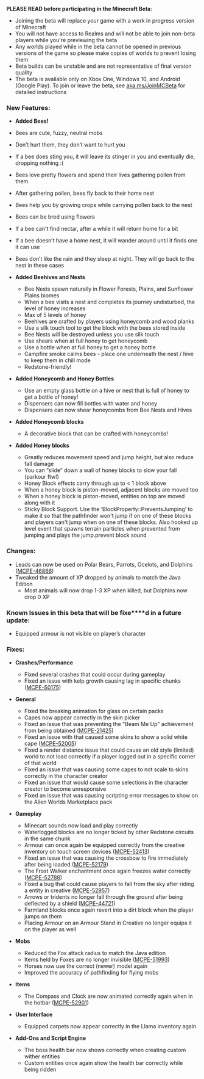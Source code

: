 **PLEASE READ before participating in the Minecraft Beta**:

-   Joining the beta will replace your game with a work in progress version of Minecraft
-   You will not have access to Realms and will not be able to join non-beta players while you're previewing the beta
-   Any worlds played while in the beta cannot be opened in previous versions of the game so please make copies of worlds to prevent losing them
-   Beta builds can be unstable and are not representative of final version quality
-   The beta is available only on Xbox One, Windows 10, and Android (Google Play). To join or leave the beta, see [aka.ms/JoinMCBeta](https://aka.ms/JoinMCBeta) for detailed instructions

### **New Features:**

-   **Added Bees!**

-   Bees are cute, fuzzy, neutral mobs
-   Don’t hurt them, they don’t want to hurt you
-   If a bee does sting you, it will leave its stinger in you and eventually die, dropping nothing :(
-   Bees love pretty flowers and spend their lives gathering pollen from them
-   After gathering pollen, bees fly back to their home nest
-   Bees help you by growing crops while carrying pollen back to the nest
-   Bees can be bred using flowers
-   If a bee can't find nectar, after a while it will return home for a bit
-   If a bee doesn’t have a home nest, it will wander around until it finds one it can use
-   Bees don’t like the rain and they sleep at night. They will go back to the nest in these cases

-   **Added Beehives and Nests**
    -   Bee Nests spawn naturally in Flower Forests, Plains, and Sunflower Plains biomes
    -   When a bee visits a nest and completes its journey undisturbed, the level of honey increases
    -   Max of 5 levels of honey
    -   Beehives are crafted by players using honeycomb and wood planks
    -   Use a silk touch tool to get the block with the bees stored inside
    -   Bee Nests will be destroyed unless you use silk touch
    -   Use shears when at full honey to get honeycomb
    -   Use a bottle when at full honey to get a honey bottle
    -   Campfire smoke calms bees - place one underneath the nest / hive to keep them in chill mode
    -   Redstone-friendly!

-   **Added Honeycomb and Honey Bottles**
    -   Use an empty glass bottle on a hive or nest that is full of honey to get a bottle of honey!
    -   Dispensers can now fill bottles with water and honey
    -   Dispensers can now shear honeycombs from Bee Nests and Hives

-   **Added Honeycomb blocks**
    -   A decorative block that can be crafted with honeycombs!

-   **Added Honey blocks**
    -   Greatly reduces movement speed and jump height, but also reduce fall damage
    -   You can “slide” down a wall of honey blocks to slow your fall (parkour ftw!)
    -   Honey Block effects carry through up to \< 1 block above
    -   When a honey block is piston-moved, adjacent blocks are moved too
    -   When a honey block is piston-moved, entities on top are moved along with it
    -   Sticky Block Support. Use the ‘BlockProperty::PreventsJumping’ to make it so that the pathfinder won't jump if on one of these blocks and players can't jump when on one of these blocks. Also hooked up level event that spawns terrain particles when prevented from jumping and plays the jump.prevent block sound 

### **Changes:**

-   Leads can now be used on Polar Bears, Parrots, Ocelots, and Dolphins ([MCPE-46866](https://bugs.mojang.com/browse/MCPE-46866))
-   Tweaked the amount of XP dropped by animals to match the Java Edition
    -   Most animals will now drop 1-3 XP when killed, but Dolphins now drop 0 XP 

### **Known Issues in this beta that will be fixe****d in a future update:**

-   Equipped armour is not visible on player’s character

### **Fixes:**

-   **Crashes/Performance**
    -   Fixed several crashes that could occur during gameplay
    -   Fixed an issue with kelp growth causing lag in specific chunks ([MCPE-50175](https://bugs.mojang.com/browse/MCPE-50175)) 

-   **General**
    -   Fixed the breaking animation for glass on certain packs
    -   Capes now appear correctly in the skin picker
    -   Fixed an issue that was preventing the "Beam Me Up" achievement from being obtained ([MCPE-21425](https://bugs.mojang.com/browse/MCPE-21425))
    -   Fixed an issue with that caused some skins to show a solid white cape ([MCPE-52005](https://bugs.mojang.com/browse/MCPE-52005))
    -   Fixed a render distance issue that could cause an old style (limited) world to not load correctly if a player logged out in a specific corner of that world
    -   Fixed an issue that was causing some capes to not scale to skins correctly in the character creator
    -   Fixed an issue that would cause some selections in the character creator to become unresponsive
    -   Fixed an issue that was causing scripting error messages to show on the Alien Worlds Marketplace pack 

-   **Gameplay**
    -   Minecart sounds now load and play correctly
    -   Waterlogged blocks are no longer ticked by other Redstone circuits in the same chunk 
    -   Armour can once again be equipped correctly from the creative inventory on touch screen devices ([MCPE-52413](https://bugs.mojang.com/browse/MCPE-52413))
    -   Fixed an issue that was causing the crossbow to fire immediately after being loaded ([MCPE-52179](https://bugs.mojang.com/browse/MCPE-52179))
    -   The Frost Walker enchantment once again freezes water correctly ([MCPE-52788](https://bugs.mojang.com/browse/MCPE-52788))
    -   Fixed a bug that could cause players to fall from the sky after riding a entity in creative ([MCPE-52957](https://bugs.mojang.com/browse/MCPE-52957))
    -   Arrows or tridents no longer fall through the ground after being deflected by a shield ([MCPE-44721](https://bugs.mojang.com/browse/MCPE-44721))
    -   Farmland blocks once again revert into a dirt block when the player jumps on them
    -   Placing Armour on an Armour Stand in Creative no longer equips it on the player as well 

-   **Mobs**
    -   Reduced the Fox attack radius to match the Java edition
    -   Items held by Foxes are no longer invisible ([MCPE-51993](https://bugs.mojang.com/browse/MCPE-51993))
    -   Horses now use the correct (newer) model again
    -   Improved the accuracy of pathfinding for flying mobs

-   **Items**
    -   The Compass and Clock are now animated correctly again when in the hotbar ([MCPE-52901](https://bugs.mojang.com/browse/MCPE-52901))

-   **User Interface**
    -   Equipped carpets now appear correctly in the Llama inventory again 

-   **Add-Ons and Script Engine**
    -   The boss health bar now shows correctly when creating custom wither entities 
    -   Custom entities once again show the health bar correctly while being ridden